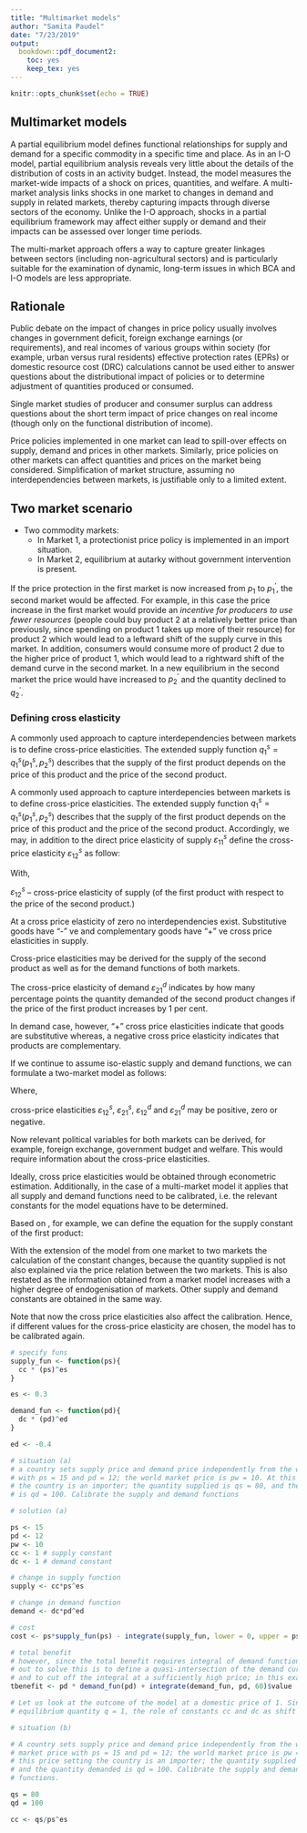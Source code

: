 ```yaml
---
title: "Multimarket models"
author: "Samita Paudel"
date: "7/23/2019"
output: 
  bookdown::pdf_document2:
    toc: yes
    keep_tex: yes
---
```


```r
knitr::opts_chunk$set(echo = TRUE)
```

## Multimarket models

A partial equilibrium model defines functional relationships for supply and demand for a specific commodity in a specific time and place. As in an I-O model, partial equilibrium analysis reveals very little about the details of the distribution of costs in an activity budget. Instead, the model measures the market-wide impacts of a shock on prices, quantities, and welfare. A  multi-market analysis links shocks in one market to changes in demand and supply in related markets, thereby capturing impacts through diverse sectors of the economy. Unlike the I-O approach, shocks in a partial equilibrium framework may affect either supply or demand and their impacts can be assessed over longer time periods.

The multi-market approach offers a way to capture greater linkages between sectors (including non-agricultural sectors) and is particularly suitable for the examination of dynamic, long-term issues in which BCA and I-O models are less appropriate.

## Rationale

Public debate on the impact of changes in price policy usually involves changes in government deficit, foreign exchange earnings (or requirements), and real incomes of various groups within society (for example, urban versus rural residents) effective protection rates (EPRs) or domestic resource cost (DRC) calculations cannot be used either to answer questions about the distributional impact of policies or to determine adjustment of quantities produced or consumed.

Single market studies of producer and consumer surplus can address questions about the short term impact of price changes on real income (though only on the functional distribution of income).

Price policies implemented in one market can lead to spill-over effects on supply, demand and prices in other markets. Similarly, price policies on other markets can affect quantities and prices on the market being considered. Simplification of market structure, assuming no interdependencies between markets, is justifiable only to a limited extent.

## Two market scenario

- Two commodity markets:
  - In Market 1, a protectionist price policy is implemented in an import situation.
  - In Market 2, equilibrium at autarky without government intervention is present.
  
If the price protection in the first market is now increased from $p_1$ to $p^{\prime}_1$, the second market would be affected. For example, in this case the price increase in the first market would provide an _incentive for producers to use fewer resources_ (people could buy product 2 at a relatively better price than previously, since spending on product 1 takes up more of their resource) for product 2 which would lead to a leftward shift of the supply curve in this market. In addition, consumers would consume more of product 2 due to the higher price of product 1, which would lead to a rightward shift of the demand curve in the second market. In a new equilibrium in the second market the price would have increased to $p^{\prime}_2$ and the quantity declined to $q^{\prime}_2$.

### Defining cross elasticity

A commonly used approach to capture interdependencies between markets is to define cross-price elasticities. The extended supply function $q^{s}_1 = q^{s}_1(p^s_1, p^s_2)$ describes that the supply of the first product depends on the price of this product and the price of the second product.

A commonly used approach to capture interdepencies between markets is to define cross-price elasticities. The extended supply function $q^s_1 = q^s_1(p^s_1, p^s_2)$ describes that the supply of the first product depends on the price of this product and the price of the second product. Accordingly, we may, in addition to the direct price elasticity of supply $\varepsilon^s_{11}$ define the cross-price elasticity $\varepsilon^s_{12}$ as follow:

\begin{equation}
\varepsilon^s_{12} = \frac{\delta q_1^s}{\delta p_2^s}.\frac{p_2^s}{q_1^s}
\label{cross-elasticity}
\end{equation}

With, 

$\varepsilon^s_{12}$ -- cross-price elasticity of supply (of the first product with respect to the price of the second product.)

At a cross price elasticity of zero no interdependencies exist. Substitutive goods have "-" ve and complementary goods have "+" ve cross price elasticities in supply.

Cross-price elasticities may be derived for the supply of the second product as well as for the demand functions of both markets.

The cross-price elasticity of demand $\varepsilon^d_{21}$ indicates by how many percentage points the quantity demanded of the second product changes if the price of the first product increases by 1 per cent.

In demand case, however, "+" cross price elasticities indicate that goods are substitutive whereas, a negative cross price elasticity indicates that products are complementary.

If we continue to assume iso-elastic supply and demand functions, we can formulate a two-market model as follows:

\begin{equation}
\begin{aligned}
q_1^s(p_1^s, p_2^s) = c_1 . (p_1^s)^{\varepsilon^s_{11}}.(p_2^s)^{\varepsilon^s_{12}} &; \varepsilon_{11}^s > 0 \\
q_2^s(p_1^s, p_2^s) = c_2 . (p_1^s)^{\varepsilon^s_{21}}.(p_2^s)^{\varepsilon^s_{22}} &; \varepsilon_{22}^s > 0 \\

q_1^d(p_1^d, p_2^d) = d_1 . (p_1^d)^{\varepsilon^d_{11}}.(p_2^d)^{\varepsilon^d_{12}} &; \varepsilon_{11}^d < 0 \\
q_2^d(p_1^d, p_2^d) = d_2 . (p_1^d)^{\varepsilon^d_{21}}.(p_2^s)^{\varepsilon^d_{22}} &; \varepsilon_{22}^d < 0 

\label{two-markets-cross-elasticity}
\end{aligned}
\end{equation}

Where,

cross-price elasticities $\varepsilon^s_{12}$, $\varepsilon^s_{21}$, $\varepsilon_{12}^d$ and $\varepsilon_{21}^d$ may be positive, zero or negative.

Now relevant political variables for both markets can be derived, for example, foreign exchange, government budget and welfare. This would require information about the cross-price elasticities.

Ideally, cross price elasticities would be obtained through econometric estimation. Additionally, in the case of a multi-market model it applies that all supply and demand functions need to be calibrated, i.e. the relevant constants for the model equations have to be determined.

Based on \ref{two-markets-cross-elasticity}, for example, we can define the equation for the supply constant of the first product:

\begin{equation}
c_1 = \frac{q_1^s}{(p_1^s)^{\varepsilon_{11}^s}. (p_2^s)^{\varepsilon_{12}^s}}
\end{equation}

With the extension of the model from one market to two markets the calculation of the constant changes, because the quantity supplied is not also explained via the price relation between the two markets. This is also restated as the information obtained from a market model increases with a higher degree of endogenisation of markets. Other supply and demand constants are obtained in the same way.

Note that now the cross price elasticities also affect the calibration. Hence, if different values for the cross-price elasticity are chosen, the model has to be calibrated again.


```r
# specify funs
supply_fun <- function(ps){
  cc * (ps)^es
}

es <- 0.3

demand_fun <- function(pd){
  dc * (pd)^ed
}

ed <- -0.4

# situation (a)
# a country sets supply price and demand price independently from the world market price
# with ps = 15 and pd = 12; the world market price is pw = 10. At this price setting
# the country is an importer; the quantity supplied is qs = 80, and the quantity demanded
# is qd = 100. Calibrate the supply and demand functions

# solution (a)

ps <- 15
pd <- 12
pw <- 10
cc <- 1 # supply constant
dc <- 1 # demand constant

# change in supply function
supply <- cc*ps^es

# change in demand function
demand <- dc*pd^ed

# cost
cost <- ps*supply_fun(ps) - integrate(supply_fun, lower = 0, upper = ps)$value

# total benefit
# however, since the total benefit requires integral of demand function through $\inf$, a way
# out to solve this is to define a quasi-intersection of the demand curve with the price axis
# and to cut off the integral at a sufficiently high price; in this example pd_0 = 60.
tbenefit <- pd * demand_fun(pd) + integrate(demand_fun, pd, 60)$value

# Let us look at the outcome of the model at a domestic price of 1. Since we get for ps = pd = 1 the
# equilibrium quantity q = 1, the role of constants cc and dc as shift parameters becomes clear.

# situation (b)

# A country sets supply price and demand price independently from the world
# market price with ps = 15 and pd = 12; the world market price is pw = 10. At
# this price setting the country is an importer; the quantity supplied is qs = 80,
# and the quantity demanded is qd = 100. Calibrate the supply and demand
# functions.

qs = 80
qd = 100

cc <- qs/ps^es
```

